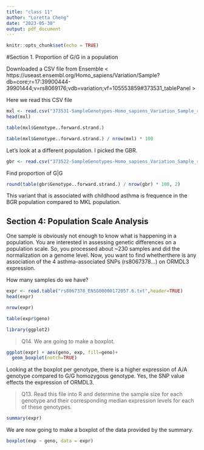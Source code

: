 ```yaml
---
title: "class 11"
author: "Loretta Cheng"
date: "2023-05-30"
output: pdf_document
---
```


```r
knitr::opts_chunk$set(echo = TRUE)
```

#Section 1. Proportion of G/G in a population 

Downloaded a CSV file from Ensemble < https://useast.ensembl.org/Homo_sapiens/Variation/Sample?db=core;r=17:39900444-39901444;v=rs8069176;vdb=variation;vf=105553859#373531_tablePanel > 

Here we read this CSV file 

```r
mxl <- read.csv("373531-SampleGenotypes-Homo_sapiens_Variation_Sample_rs8067378.csv")
head(mxl)
```

```r
table(mxl$Genotype..forward.strand.)
```

```r
table(mxl$Genotype..forward.strand.) / nrow(mxl) * 100
```

Let's look at a different population. I picked the GBR. 

```r
gbr <- read.csv("373522-SampleGenotypes-Homo_sapiens_Variation_Sample_rs8069176 (1).csv")
```

Find proportion of G|G 

```r
round(table(gbr$Genotype..forward.strand.) / nrow(gbr) * 100, 2)
```

This variant that is associated with childhood asthma is frequence in the BGR population compared to MKL population. 

## Section 4: Population Scale Analysis 

One sample is obviously not enough to know what is happening in a population. You are interested in assessing genetic differences on a population scale. So, you processed about ~230 samples and did the normalization on a genome level. Now, you want to find whetherthere is any association of the 4 asthma-associated SNPs (rs8067378...) on ORMDL3 expression.

How many samples do we have? 

```r
expr <- read.table("rs8067378_ENSG00000172057.6.txt",header=TRUE)
head(expr)
```

```r
nrow(expr)
```

```r
table(expr$geno)
```

```r
library(ggplot2)
```

>Q14. We are going to make a boxplot.

```r
ggplot(expr) + aes(geno, exp, fill=geno)+
  geom_boxplot(notch=TRUE)
```
Looking at the boxplot per genotype, there is a higher expression of A/A genotype compared to G/G homozygous genotype. Yes, the SNP value effects the expression of ORMDL3. 

>Q13. Read this file into R and determine the sample size for each genotype and their corresponding median expression levels for each of these genotypes.

```r
summary(expr)
```

We are now going to make a boxplot of the data provided by the summary. 

```r
boxplot(exp ~ geno, data = expr)
```


